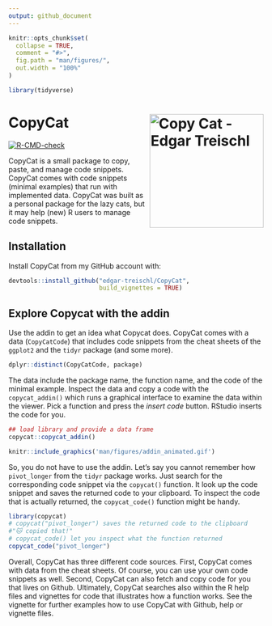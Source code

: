 ```yaml
---
output: github_document
---
```


<!-- README.md is generated from README.Rmd. Please edit that file -->

```r
knitr::opts_chunk$set(
  collapse = TRUE,
  comment = "#>",
  fig.path = "man/figures/",
  out.width = "100%"
)

library(tidyverse)

```

# CopyCat <img src="man/figures/logo.png" align="right" width="225" alt="Copy Cat - Edgar Treischl"/>

<!-- badges: start -->
[![R-CMD-check](https://github.com/edgar-treischl/CopyCat/actions/workflows/R-CMD-check.yaml/badge.svg)](https://github.com/edgar-treischl/CopyCat/actions/workflows/R-CMD-check.yaml)
<!-- badges: end -->

CopyCat is a small package to copy, paste, and manage code snippets. CopyCat comes with code snippets (minimal examples) that run with implemented data. CopyCat was built as a personal package for the lazy cats, but it may help (new) R users to manage code snippets. 

## Installation

Install CopyCat from my GitHub account with:

```r
devtools::install_github("edgar-treischl/CopyCat",
                         build_vignettes = TRUE)
```

## Explore Copycat with the addin
Use the addin to get an idea what Copycat does. CopyCat comes with a data (`CopyCatCode`) that includes code snippets from the cheat sheets of the `ggplot2` and the `tidyr` package (and some more). 

```r
dplyr::distinct(CopyCatCode, package)
```


The data include the package name, the function name, and the code of the minimal example. Inspect the data and copy a code with the `copycat_addin()` which runs a graphical interface to examine the data within the viewer. Pick a function and press the *insert code* button. RStudio inserts the code for you.

```r
## load library and provide a data frame 
copycat::copycat_addin()
```

```r
knitr::include_graphics('man/figures/addin_animated.gif')
```



So, you do not have to use the addin. Let's say you cannot remember how `pivot_longer` from the `tidyr` package works. Just search for the corresponding code snippet via the `copycat()` function. It look up the code snippet and saves the returned code to your clipboard. To inspect the code that is actually returned, the `copycat_code()` function might be handy.

```r
library(copycat)
# copycat("pivot_longer") saves the returned code to the clipboard
#"🐱 copied that!"
# copycat_code() let you inspect what the function returned 
copycat_code("pivot_longer")

```

Overall, CopyCat has three different code sources. First, CopyCat comes with data from the cheat sheets. Of course, you can use your own code snippets as well. Second, CopyCat can also fetch and copy code for you that lives on Github. Ultimately, CopyCat searches also within the R help files and vignettes for code that illustrates how a function works. See the vignette for further examples how to use CopyCat with Github, help or vignette files.

